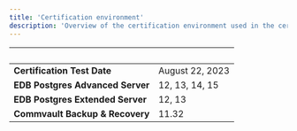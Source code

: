 ```yaml
---
title: 'Certification environment'
description: 'Overview of the certification environment used in the certification of Commvault Backup & Recovery'
---
```


|  &nbsp;    | &nbsp; |
| ----------- | ----------- |
| **Certification Test Date**      | August 22, 2023      |
| **EDB Postgres Advanced Server**      | 12, 13, 14, 15       |
| **EDB Postgres Extended Server**      | 12, 13       |
| **Commvault Backup & Recovery**  |  11.32     |
